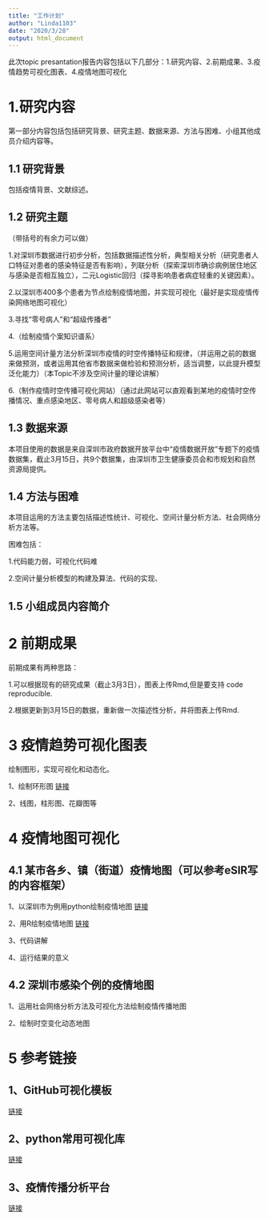 ```yaml
---
title: "工作计划"
author: "Linda1103"
date: "2020/3/28"
output: html_document
---
```


  此次topic presantation报告内容包括以下几部分：1.研究内容、2.前期成果、3.疫情趋势可视化图表、4.疫情地图可视化
  
# 1.研究内容
 
  第一部分内容包括包括研究背景、研究主题、数据来源、方法与困难、小组其他成员介绍内容等。
    
## 1.1 研究背景
  
 包括疫情背景、文献综述。
    
## 1.2 研究主题
    
  （带括号的有余力可以做）
  
   1.对深圳市数据进行初步分析，包括数据描述性分析，典型相关分析（研究患者人口特征对患者的感染特征是否有影响），列联分析（探索深圳市确诊病例居住地区与感染是否相互独立），二元Logistic回归（探寻影响患者病症轻重的关键因素）。
   
   2.以深圳市400多个患者为节点绘制疫情地图，并实现可视化（最好是实现疫情传染网络地图可视化）
   
   3.寻找“零号病人”和“超级传播者”
   
   4.（绘制疫情个案知识谱系）
   
   5.运用空间计量方法分析深圳市疫情的时空传播特征和规律，（并运用之前的数据来做预测，或者运用其他省市数据来做检验和预测分析，适当调整，以此提升模型泛化能力）（本Topic不涉及空间计量的理论讲解）
   
   6.（制作疫情时空传播可视化网站）（通过此网站可以直观看到某地的疫情时空传播情况、重点感染地区、零号病人和超级感染者等）
       
## 1.3 数据来源
  
  本项目使用的数据是来自深圳市政府数据开放平台中“疫情数据开放”专题下的疫情数据集，截止3月15日，共9个数据集，由深圳市卫生健康委员会和市规划和自然资源局提供。
  
## 1.4 方法与困难
   
   本项目运用的方法主要包括描述性统计、可视化、空间计量分析方法、社会网络分析方法等。
  
   困难包括：
   
   1.代码能力弱，可视化代码难
  
   2.空间计量分析模型的构建及算法、代码的实现、
      
       
## 1.5 小组成员内容简介

# 2 前期成果

  前期成果有两种思路：
  
  1.可以根据现有的研究成果（截止3月3日），图表上传Rmd,但是要支持 code reproducible.
  
  2.根据更新到3月15日的数据，重新做一次描述性分析，并将图表上传Rmd.
  
# 3 疫情趋势可视化图表

   绘制图形，实现可视化和动态化。
  
   1、绘制环形图 [链接](https://blog.csdn.net/u014805893/article/details/70184172)
   
   2、线图，柱形图、花瓣图等

# 4 疫情地图可视化
   
## 4.1 某市各乡、镇（街道）疫情地图（可以参考eSIR写的内容框架）
   
   1、以深圳市为例用python绘制疫情地图 [链接](https://blog.csdn.net/Androilly/article/details/104423107)
   
   2、用R绘制疫情地图 [链接](https://zhuanlan.zhihu.com/p/104584424?utm_source=wechat_timeline)
   
   3、代码讲解
   
   4、运行结果的意义

    
## 4.2 深圳市感染个例的疫情地图
  
   1、运用社会网络分析方法及可视化方法绘制疫情传播地图
   
   2、绘制时空变化动态地图
    
 
# 5 参考链接
        
## 1、GitHub可视化模板
  
[链接](https://github.com/statds/topic-presentation-tomkennon/blob/master/Introduction%20to%20Geospatial%20Visualizations.Rmd)

## 2、python常用可视化库
[链接](https://blog.csdn.net/chyuanrufeng/article/details/102960731?ops_request_misc=%257B%2522request%255Fid%2522%253A%2522158527281819726869050524%2522%252C%2522scm%2522%253A%252220140713.130056874..%2522%257D&request_id=158527281819726869050524&biz_id=0&utm_source=distribute.pc_search_result.none-task)

## 3、疫情传播分析平台
[链接](https://blog.csdn.net/dQCFKyQDXYm3F8rB0/article/details/104285546)
